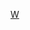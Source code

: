 {{Catnav|頁面分類|...|英國足球|英格蘭足球|效力英格蘭球會的球員}}
{{Commonscat|Players of Wimbledon FC}}

[[Category:效力英格蘭球會的球員|W]]